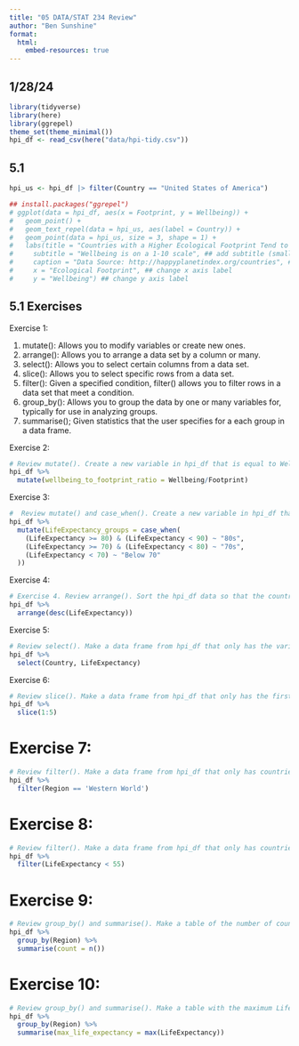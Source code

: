 ```yaml
---
title: "05 DATA/STAT 234 Review"
author: "Ben Sunshine"
format: 
  html:
    embed-resources: true
---
```


## 1/28/24

```r
library(tidyverse)
library(here)
library(ggrepel)
theme_set(theme_minimal())
hpi_df <- read_csv(here("data/hpi-tidy.csv"))

```

## 5.1

```r
hpi_us <- hpi_df |> filter(Country == "United States of America")

## install.packages("ggrepel")
# ggplot(data = hpi_df, aes(x = Footprint, y = Wellbeing)) +
#   geom_point() +
#   geom_text_repel(data = hpi_us, aes(label = Country)) +
#   geom_point(data = hpi_us, size = 3, shape = 1) +
#   labs(title = "Countries with a Higher Ecological Footprint Tend to Have Citizens with Higher Wellbeing", ## add title
#     subtitle = "Wellbeing is on a 1-10 scale", ## add subtitle (smaller text size than the title)
#     caption = "Data Source: http://happyplanetindex.org/countries", ## add caption to the bottom of the figure
#     x = "Ecological Footprint", ## change x axis label
#     y = "Wellbeing") ## change y axis label
```

## 5.1 Exercises

Exercise 1:

1.  mutate(): Allows you to modify variables or create new ones.
2.  arrange(): Allows you to arrange a data set by a column or many.
3.  select(): Allows you to select certain columns from a data set.
4.  slice(): Allows you to select specific rows from a data set.
5.  filter(): Given a specified condition, filter() allows you to filter rows in a data set that meet a condition.
6.  group_by(): Allows you to group the data by one or many variables for, typically for use in analyzing groups.
7.  summarise(); Given statistics that the user specifies for a each group in a data frame.

Exercise 2:

```r
# Review mutate(). Create a new variable in hpi_df that is equal to Wellbeing / Footprint.
hpi_df %>%
  mutate(wellbeing_to_footprint_ratio = Wellbeing/Footprint)
```

Exercise 3:

```r
#  Review mutate() and case_when(). Create a new variable in hpi_df that is equal to "80s" if LifeExp is in the 80’s, "70s" if LifeExp is in the 70s, and "Below 70" if LifeExp is less than 70.
hpi_df %>%
  mutate(LifeExpectancy_groups = case_when(
    (LifeExpectancy >= 80) & (LifeExpectancy < 90) ~ "80s",
    (LifeExpectancy >= 70) & (LifeExpectancy < 80) ~ "70s",
    (LifeExpectancy < 70) ~ "Below 70"
  ))
```

Exercise 4:

```r
# Exercise 4. Review arrange(). Sort the hpi_df data so that the country with the highest LifeExp is in the first row and the country with the lowest LifeExp is in the last row.
hpi_df %>%
  arrange(desc(LifeExpectancy))
```

Exercise 5:

```r
# Review select(). Make a data frame from hpi_df that only has the variables Country and LifeExp.
hpi_df %>%
  select(Country, LifeExpectancy)
```

Exercise 6:

```r
# Review slice(). Make a data frame from hpi_df that only has the first 5 rows.
hpi_df %>%
  slice(1:5)
```

# Exercise 7:

```r
# Review filter(). Make a data frame from hpi_df that only has countries in the "Western World" Region.
hpi_df %>%
  filter(Region == 'Western World')
```

# Exercise 8:

```r
# Review filter(). Make a data frame from hpi_df that only has countries with a LifeExp less than 55.
hpi_df %>%
  filter(LifeExpectancy < 55)
```

# Exercise 9:

```r
# Review group_by() and summarise(). Make a table of the number of countries in each Region. (Hint: recall that the n() function is the counting function in dplyr).
hpi_df %>%
  group_by(Region) %>%
  summarise(count = n())
```

# Exercise 10:

```r
# Review group_by() and summarise(). Make a table with the maximum LifeExp in each Region.
hpi_df %>%
  group_by(Region) %>%
  summarise(max_life_expectancy = max(LifeExpectancy))
```

